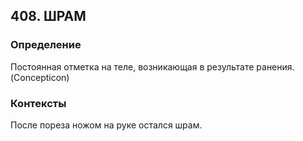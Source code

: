 ## 408. ШРАМ
### Определение
Постоянная отметка на теле, возникающая в результате ранения. (Concepticon)

### Контексты
После пореза ножом на руке остался шрам.

